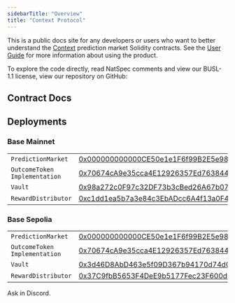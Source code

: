```yaml
---
sidebarTitle: "Overview"
title: "Context Protocol"
---
```


This is a public docs site for any developers or users who want to better understand the [Context](https://context.markets) prediction market Solidity contracts. See the [User Guide](/) for more information about using the product.

To explore the code directly, read NatSpec comments and view our BUSL-1.1 license, view our repository on GitHub:

<Card title="Contracts" href="https://github.com/contextwtf/contracts" icon="github" />

## Contract Docs

<Columns cols={3}>
  <Card title="PredictionMarket" href="/protocol/prediction-market" icon="money-bill-trend-up" />
  <Card title="Vault" href="/protocol/vault" icon="vault" />
  <Card title="RewardDistributor" href="/protocol/reward-distributor" icon="treasure-chest" />
</Columns>

## Deployments

### Base Mainnet

|                               |                                                                                                                       |
| :---------------------------- | :-------------------------------------------------------------------------------------------------------------------- |
| `PredictionMarket`            | [0x000000000000CE50e1e1F6f99B2E5e98e5b6c609](https://basescan.org/address/0x000000000000CE50e1e1F6f99B2E5e98e5b6c609) |
| `OutcomeToken Implementation` | [0x70674cA9e35cca4E12926357Ed763844d276532C](https://basescan.org/address/0x70674cA9e35cca4E12926357Ed763844d276532C) |
| `Vault`                       | [0x98a272c0F97c32DF73b3cBed26A67b07a50F2AFd](https://basescan.org/address/0x98a272c0F97c32DF73b3cBed26A67b07a50F2AFd) |
| `RewardDistributor`           | [0xc1dd1ea5b7a3e84c3EbADcc6A4f13a0F432e78a2](https://basescan.org/address/0xc1dd1ea5b7a3e84c3EbADcc6A4f13a0F432e78a2) |

### Base Sepolia

|                               |                                                                                                                               |
| :---------------------------- | :---------------------------------------------------------------------------------------------------------------------------- |
| `PredictionMarket`            | [0x000000000000CE50e1e1F6f99B2E5e98e5b6c609](https://sepolia.basescan.org/address/0x000000000000CE50e1e1F6f99B2E5e98e5b6c609) |
| `OutcomeToken Implementation` | [0x70674cA9e35cca4E12926357Ed763844d276532C](https://sepolia.basescan.org/address/0x70674cA9e35cca4E12926357Ed763844d276532C) |
| `Vault`                       | [0x3d46D8AbD463e5f09D367b94170d74d0DBDA5f51](https://sepolia.basescan.org/address/0x3d46D8AbD463e5f09D367b94170d74d0DBDA5f51) |
| `RewardDistributor`           | [0x37C9fbB5653F4DeE9b5177Fec23F600d4275001F](https://sepolia.basescan.org/address/0x37C9fbB5653F4DeE9b5177Fec23F600d4275001F) |

<Card title="Still have questions?" href="https://discord.gg/FN2aXT6b" icon="discord" horizontal>
  Ask in Discord.
</Card>
